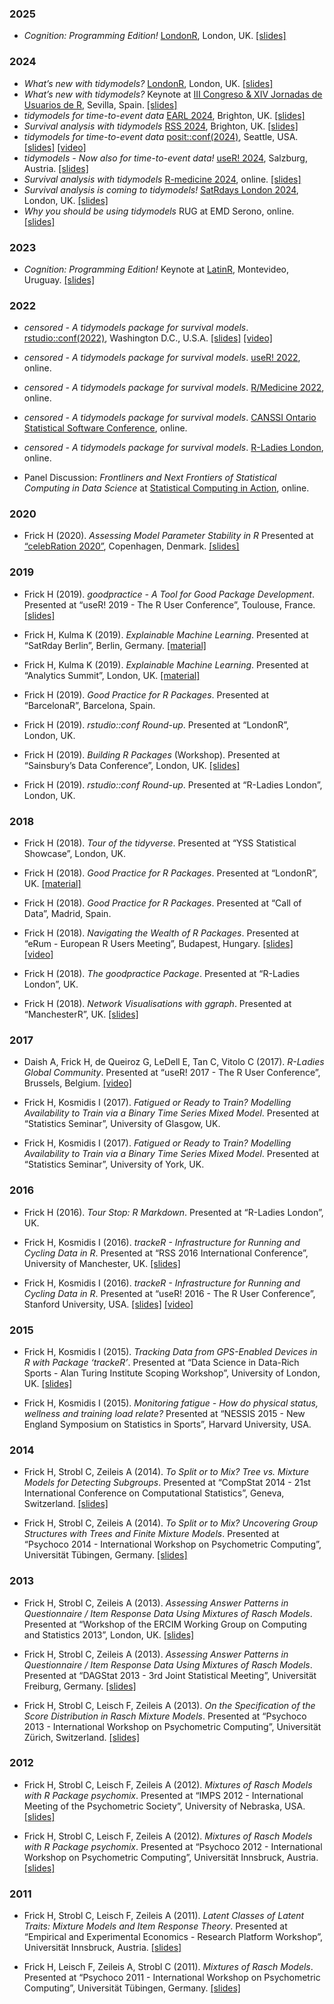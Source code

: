 ### 2025

- _Cognition: Programming Edition!_ [LondonR](https://www.meetup.com/londonr/), London, UK. [[slides]](https://hfrick.github.io/2025-LondonR/)


### 2024

- _What's new with tidymodels?_ [LondonR](https://www.meetup.com/londonr/), London, UK. [[slides]](https://hfrick.github.io/2024-LondonR/)
- _What's new with tidymodels?_ Keynote at [III Congreso & XIV Jornadas de Usuarios de R](https://imus.us.es/congresos/IIIRqueR/), Sevilla, Spain. [[slides]](https://hfrick.github.io/2024-3RqueR/)
- _tidymodels for time-to-event data_ [EARL 2024](https://earl-conference.com/), Brighton, UK. [[slides]](https://hfrick.github.io/2024-EARL/)
- _Survival analysis with tidymodels_ [RSS 2024](https://rss.org.uk/training-events/conference-2024/),  Brighton, UK. [[slides]](https://hfrick.github.io/2024-RSS/)
- _tidymodels for time-to-event data_ [posit::conf(2024)](https://posit.co/conference/), Seattle, USA. [[slides]](https://hfrick.github.io/2024-posit-conf/) [[video]](https://www.youtube.com/watch?v=NhUGixMJk7U&pp=ygUMaGFubmFoIGZyaWNr)
- _tidymodels - Now also for time-to-event data!_ [useR! 2024](https://events.linuxfoundation.org/user/), Salzburg, Austria. [[slides]](https://hfrick.github.io/2024-useR/)
- _Survival analysis with tidymodels_ [R-medicine 2024](https://rconsortium.github.io/RMedicine_2024/), online. [[slides]](https://hfrick.github.io/2024-R-medicine/)
- _Survival analysis is coming to tidymodels!_ [SatRdays London 2024](https://satrday-london-2024.jumpingrivers.com/), London, UK. [[slides]](https://hfrick.github.io/2024-SatRdays-London/)
- _Why you should be using tidymodels_ RUG at EMD Serono, online. [[slides]](https://hfrick.github.io/2024-tidymodels-emdserono/)


### 2023

- _Cognition: Programming Edition!_ Keynote at [LatinR](https://latin-r.com/), Montevideo, Uruguay. [[slides]](https://hfrick.github.io/2023-latinr/)


### 2022

- _censored - A tidymodels package for survival models_. [rstudio::conf(2022)](https://www.rstudio.com/conference/), Washington D.C., U.S.A. [[slides]](https://hfrick.github.io/rstudio-conf-2022/) [[video]](https://www.youtube.com/watch?v=E5XG1c7tNW0&pp=ygUMaGFubmFoIGZyaWNr)
- _censored - A tidymodels package for survival models_. [useR! 2022](https://user2022.r-project.org/), online.
- _censored - A tidymodels package for survival models_. [R/Medicine 2022](https://events.linuxfoundation.org/archive/2022/r-medicine/), online.
- _censored - A tidymodels package for survival models_. [CANSSI Ontario Statistical Software Conference](https://canssiontario.utoronto.ca/event/statistical-software-conference/), online.
- _censored - A tidymodels package for survival models_. [R-Ladies London](https://www.meetup.com/rladies-london/), online.

- Panel Discussion: _Frontliners and Next Frontiers of Statistical Computing in Data Science_ at [Statistical Computing in Action](https://asa-ssc.github.io/minisymp2022/), online.


### 2020

- Frick H (2020). _Assessing Model Parameter Stability in R_ Presented at ["celebRation 2020"](http://www.celebration2020.org/), Copenhagen, Denmark. [[slides]](talks/Assessing_Model_Parameter_Stability_in_R.pdf)


### 2019

- Frick H (2019). _goodpractice - A Tool for Good Package Development_. Presented at "useR! 2019 - The R User Conference", Toulouse, France. [[slides]](https://github.com/hfrick/presentations/tree/master/2019-07-11_goodpractice)

- Frick H, Kulma K (2019). _Explainable Machine Learning_. Presented at "SatRday Berlin", Berlin, Germany. [[material]](https://github.com/MangoTheCat/python-for-r-users-workshop)

- Frick H, Kulma K (2019). _Explainable Machine Learning_. Presented at "Analytics Summit", London, UK. [[material]](https://github.com/MangoTheCat/python-for-r-users-workshop)

- Frick H (2019). _Good Practice for R Packages_. Presented at "BarcelonaR", Barcelona, Spain.

- Frick H (2019). _rstudio::conf Round-up_. Presented at "LondonR", London, UK.

- Frick H (2019). _Building R Packages_ (Workshop). Presented at "Sainsbury's Data Conference", London, UK. [[slides]](https://github.com/hfrick/presentations/tree/master/2019-03-12_package_building)

- Frick H (2019). _rstudio::conf Round-up_. Presented at "R-Ladies London", London, UK.


### 2018

- Frick H (2018). _Tour of the tidyverse_. Presented at "YSS Statistical Showcase", London, UK.

- Frick H (2018). _Good Practice for R Packages_. Presented at "LondonR", UK. [[material]](https://github.com/hfrick/presentations/tree/master/2018-06-27_goodpractice)

- Frick H (2018). _Good Practice for R Packages_. Presented at "Call of Data", Madrid, Spain.

- Frick H (2018). _Navigating the Wealth of R Packages_. Presented at "eRum - European R Users Meeting", Budapest, Hungary. [[slides]](https://github.com/hfrick/presentations/tree/master/2018-05-16_pkgnavigation) [[video]](https://www.youtube.com/watch?v=SHrQR5-5-Fw)

- Frick H (2018). _The goodpractice Package_. Presented at "R-Ladies London", UK.

- Frick H (2018). _Network Visualisations with ggraph_. Presented at "ManchesterR", UK. [[slides]](https://github.com/hfrick/presentations/tree/master/2018-02-06_networkvis)


### 2017

- Daish A, Frick H, de Queiroz G, LeDell E, Tan C, Vitolo C (2017). _R-Ladies Global Community_. Presented at "useR! 2017 - The R User Conference", Brussels, Belgium. [[video]](https://channel9.msdn.com/Events/useR-international-R-User-conferences/useR-International-R-User-2017-Conference/R-Ladies-Global-Community)

- Frick H, Kosmidis I (2017). _Fatigued or Ready to Train? Modelling Availability to Train via a Binary Time Series Mixed Model_. Presented at "Statistics Seminar", University of Glasgow, UK.

- Frick H, Kosmidis I (2017). _Fatigued or Ready to Train? Modelling Availability to Train via a Binary Time Series Mixed Model_. Presented at "Statistics Seminar", University of York, UK.


### 2016

- Frick H (2016). _Tour Stop: R Markdown_. Presented at "R-Ladies London", UK.

- Frick H, Kosmidis I (2016). _trackeR - Infrastructure for Running and Cycling Data in R_. Presented at "RSS 2016 International Conference", University of Manchester, UK. [[slides]](talks/RSS2016.html)

- Frick H, Kosmidis I (2016). _trackeR - Infrastructure for Running and Cycling Data in R_. Presented at "useR! 2016 - The R User Conference", Stanford University, USA. [[slides]](talks/useR2016.html) [[video]](https://channel9.msdn.com/Events/useR-international-R-User-conference/useR2016/trackeR-Intrastructure-for-running-and-cycling-data-from-GPS-enabled-tracking-devices-in-R)


### 2015

- Frick H, Kosmidis I (2015). _Tracking Data from GPS-Enabled Devices in R with Package 'trackeR'_. Presented at "Data Science in Data-Rich Sports - Alan Turing Institute Scoping Workshop", University of London, UK. [[slides]](talks/ATI2015.pdf)

- Frick H, Kosmidis I (2015). _Monitoring fatigue - How do physical status, wellness and training load relate?_ Presented at "NESSIS 2015 - New England Symposium on Statistics in Sports", Harvard University, USA.


### 2014

- Frick H, Strobl C, Zeileis A (2014). _To Split or to Mix? Tree vs. Mixture Models for Detecting Subgroups_. Presented at "CompStat 2014 - 21st International Conference on Computational Statistics", Geneva, Switzerland. [[slides]](talks/CompStat2014.pdf)

- Frick H, Strobl C, Zeileis A (2014). _To Split or to Mix? Uncovering Group Structures with Trees and Finite Mixture Models_. Presented at "Psychoco 2014 - International Workshop on Psychometric Computing", Universität Tübingen, Germany. [[slides]](talks/Psychoco2014.pdf)


### 2013

- Frick H, Strobl C, Zeileis A (2013). _Assessing Answer Patterns in Questionnaire / Item Response Data Using Mixtures of Rasch Models_. Presented at "Workshop of the ERCIM Working Group on Computing and Statistics 2013", London, UK. [[slides]](talks/ERCIM2013.pdf)

- Frick H, Strobl C, Zeileis A (2013). _Assessing Answer Patterns in Questionnaire / Item Response Data Using Mixtures of Rasch Models_. Presented at "DAGStat 2013 - 3rd Joint Statistical Meeting", Universität Freiburg, Germany. [[slides]](talks/DAGStat2013.pdf)

- Frick H, Strobl C, Leisch F, Zeileis A (2013). _On the Specification of the Score Distribution in Rasch Mixture Models_. Presented at "Psychoco 2013 - International Workshop on Psychometric Computing", Universität Zürich, Switzerland. [[slides]](talks/Psychoco2013.pdf)


### 2012

- Frick H, Strobl C, Leisch F, Zeileis A (2012). _Mixtures of Rasch Models with R Package psychomix_. Presented at "IMPS 2012 - International Meeting of the Psychometric Society", University of Nebraska, USA. [[slides]](talks/IMPS2012.pdf)

- Frick H, Strobl C, Leisch F, Zeileis A (2012). _Mixtures of Rasch Models with R Package psychomix_. Presented at "Psychoco 2012 - International Workshop on Psychometric Computing", Universität Innsbruck, Austria. [[slides]](talks/Psychoco2012.pdf)


### 2011

- Frick H, Strobl C, Leisch F, Zeileis A (2011). _Latent Classes of Latent Traits: Mixture Models and Item Response Theory_. Presented at "Empirical and Experimental Economics - Research Platform Workshop", Universität Innsbruck, Austria. [[slides]](talks/eeeconWorkshop2011-2.pdf)

- Frick H, Leisch F, Zeileis A, Strobl C (2011). _Mixtures of Rasch Models_. Presented at "Psychoco 2011 - International Workshop on Psychometric Computing", Universität Tübingen, Germany. [[slides]](talks/Psychoco2011.pdf)
